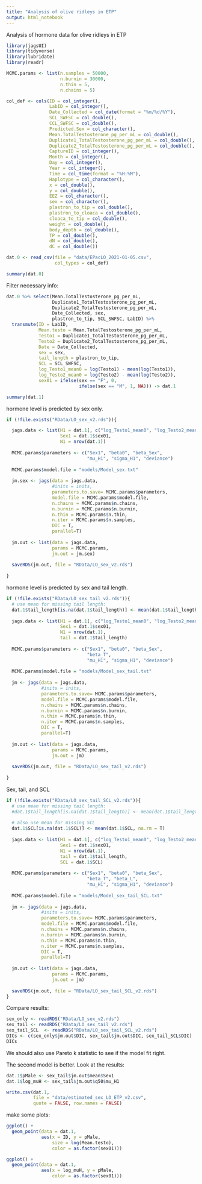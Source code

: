 ```yaml
---
title: "Analysis of olive ridleys in ETP"
output: html_notebook
---
```


Analysis of hormone data for olive ridleys in ETP

```r
library(jagsUI)
library(tidyverse)
library(lubridate)
library(readr)

MCMC.params <- list(n.samples = 50000,
                    n.burnin = 30000,
                    n.thin = 5,
                    n.chains = 5)

```


```r
col_def <- cols(ID = col_integer(),
                LabID = col_integer(),
                Date_Collected = col_date(format = "%m/%d/%Y"),
                SCL_SWFSC = col_double(),
                CCL_SWFSC = col_double(),
                Predicted.Sex = col_character(),
                Mean.TotalTestosterone_pg_per_mL = col_double(),
                Duplicate1_TotalTestosterone_pg_per_mL = col_double(),
                Duplicate2_TotalTestosterone_pg_per_mL = col_double(),
                CaptureID = col_integer(),
                Month = col_integer(),
                Day = col_integer(),
                Year = col_integer(),
                Time = col_time(format = "%H:%M"),
                Haplotype = col_character(),
                x = col_double(),
                y = col_double(),
                EEZ = col_character(),
                sex = col_character(),
                plastron_to_tip = col_double(),
                plastron_to_cloaca = col_double(),
                cloaca_to_tip = col_double(),
                weight = col_double(),
                body_depth = col_double(),
                TP = col_double(),
                dN = col_double(),
                dC = col_double())

dat.0 <- read_csv(file = "data/EPacLO_2021-01-05.csv",
                  col_types = col_def)

summary(dat.0)
```

Filter necessary info:

```r
dat.0 %>% select(Mean.TotalTestosterone_pg_per_mL, 
                 Duplicate1_TotalTestosterone_pg_per_mL,
                 Duplicate2_TotalTestosterone_pg_per_mL, 
                 Date_Collected, sex,
                 plastron_to_tip, SCL_SWFSC, LabID) %>%
  transmute(ID = LabID, 
            Mean.testo = Mean.TotalTestosterone_pg_per_mL,
            Testo1 = Duplicate1_TotalTestosterone_pg_per_mL,
            Testo2 = Duplicate2_TotalTestosterone_pg_per_mL,
            Date = Date_Collected,
            sex = sex,
            tail_length = plastron_to_tip,
            SCL = SCL_SWFSC,
            log_Testo1_mean0 = log(Testo1) - mean(log(Testo1)),
            log_Testo2_mean0 = log(Testo2) - mean(log(Testo2)),
            sex01 = ifelse(sex == "F", 0,
                           ifelse(sex == "M", 1, NA))) -> dat.1

summary(dat.1)
```


hormone level is predicted by sex only.
```r
if (!file.exists("RData/LO_sex_v2.rds")){

  jags.data <- list(H1 = dat.1[, c("log_Testo1_mean0", "log_Testo2_mean0")],
                    Sex1 = dat.1$sex01,
                    N1 = nrow(dat.1))
  
  MCMC.params$parameters <- c("Sex1", "beta0", "beta_Sex", 
                              "mu_H1", "sigma_H1", "deviance")
  
  MCMC.params$model.file = "models/Model_sex.txt"
  
  jm.sex <- jags(data = jags.data,
                 #inits = inits,
                 parameters.to.save= MCMC.params$parameters,
                 model.file = MCMC.params$model.file,
                 n.chains = MCMC.params$n.chains,
                 n.burnin = MCMC.params$n.burnin,
                 n.thin = MCMC.params$n.thin,
                 n.iter = MCMC.params$n.samples,
                 DIC = T, 
                 parallel=T)
  
  jm.out <- list(data = jags.data,
                 params = MCMC.params,
                 jm.out = jm.sex)
  
  saveRDS(jm.out, file = "RData/LO_sex_v2.rds")
  
}

```

hormone level is predicted by sex and tail length.
```r
if (!file.exists("RData/LO_sex_tail_v2.rds")){
  # use mean for missing tail length:
  dat.1$tail_length[is.na(dat.1$tail_length)] <- mean(dat.1$tail_length, na.rm = T)
  
  jags.data <- list(H1 = dat.1[, c("log_Testo1_mean0", "log_Testo2_mean0")],
                    Sex1 = dat.1$sex01,
                    N1 = nrow(dat.1),
                    tail = dat.1$tail_length)
  
  MCMC.params$parameters <- c("Sex1", "beta0", "beta_Sex", 
                              "beta_T",
                              "mu_H1", "sigma_H1", "deviance")
  
  MCMC.params$model.file = "models/Model_sex_tail.txt"
  
  jm <- jags(data = jags.data,
             #inits = inits,
             parameters.to.save= MCMC.params$parameters,
             model.file = MCMC.params$model.file,
             n.chains = MCMC.params$n.chains,
             n.burnin = MCMC.params$n.burnin,
             n.thin = MCMC.params$n.thin,
             n.iter = MCMC.params$n.samples,
             DIC = T, 
             parallel=T)
  
  jm.out <- list(data = jags.data,
                 params = MCMC.params,
                 jm.out = jm)
  
  saveRDS(jm.out, file = "RData/LO_sex_tail_v2.rds")
  
}

```

Sex, tail, and SCL

```r
if (!file.exists("RData/LO_sex_tail_SCL_v2.rds")){
  # use mean for missing tail length:
  #dat.1$tail_length[is.na(dat.1$tail_length)] <- mean(dat.1$tail_length, na.rm = T)
  
  # also use mean for missing SCL
  dat.1$SCL[is.na(dat.1$SCL)] <- mean(dat.1$SCL, na.rm = T)
  
  jags.data <- list(H1 = dat.1[, c("log_Testo1_mean0", "log_Testo2_mean0")],
                    Sex1 = dat.1$sex01,
                    N1 = nrow(dat.1),
                    tail = dat.1$tail_length,
                    SCL = dat.1$SCL)
  
  MCMC.params$parameters <- c("Sex1", "beta0", "beta_Sex", 
                              "beta_T", "beta_L",
                              "mu_H1", "sigma_H1", "deviance")
  
  MCMC.params$model.file = "models/Model_sex_tail_SCL.txt"
  
  jm <- jags(data = jags.data,
             #inits = inits,
             parameters.to.save= MCMC.params$parameters,
             model.file = MCMC.params$model.file,
             n.chains = MCMC.params$n.chains,
             n.burnin = MCMC.params$n.burnin,
             n.thin = MCMC.params$n.thin,
             n.iter = MCMC.params$n.samples,
             DIC = T, 
             parallel=T)
  
  jm.out <- list(data = jags.data,
                 params = MCMC.params,
                 jm.out = jm)
  
  saveRDS(jm.out, file = "RData/LO_sex_tail_SCL_v2.rds")
}

```


Compare results:
```r
sex_only <- readRDS("RData/LO_sex_v2.rds")
sex_tail <- readRDS("RData/LO_sex_tail_v2.rds")
sex_tail_SCL  <- readRDS("RData/LO_sex_tail_SCL_v2.rds")
DICs <- c(sex_only$jm.out$DIC, sex_tail$jm.out$DIC, sex_tail_SCL$DIC)
DICs
```

We should also use Pareto k statistic to see if the model fit right. 



The second model is better.  Look at the results:

```r

dat.1$pMale <- sex_tail$jm.out$mean$Sex1
dat.1$log_muH <- sex_tail$jm.out$q50$mu_H1

write.csv(dat.1, 
          file = "data/estimated_sex_LO_ETP_v2.csv",
          quote = FALSE, row.names = FALSE)
```

make some plots:

```r
ggplot() + 
  geom_point(data = dat.1,
             aes(x = ID, y = pMale,
                 size = log(Mean.testo),
                 color = as.factor(sex01)))
```


```r
ggplot() +
  geom_point(data = dat.1,
             aes(x = log_muH, y = pMale,
                 color = as.factor(sex01)))
```

